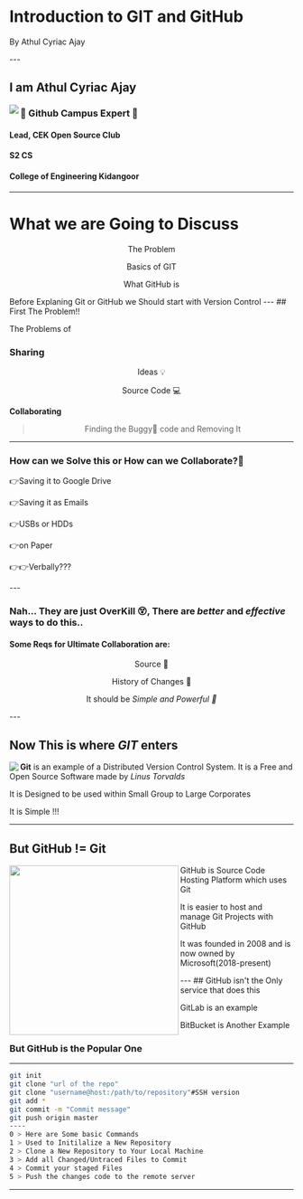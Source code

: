 

# Introduction to GIT and GitHub 
<p color="red"> By Athul Cyriac Ajay</p>
---





<h2> I am Athul Cyriac Ajay</h2>
<img src="https://avatars0.githubusercontent.com/u/40897573?s=500&v=4" align="left"/>

### :triangular_flag_on_post: Github Campus Expert :triangular_flag_on_post:
#### Lead, CEK Open Source Club
#### S2 CS
#### College of Engineering Kidangoor



---
# What we are Going to Discuss

<div align="center">
  <Appear>
    <p>The Problem </p>
    <p>Basics of GIT</p> 
    <p>What GitHub is</p>
  </Appear>
</div>
<Notes>Before Explaning Git or GitHub we Should start with Version Control</Notes>
---
## First The Problem!!

The Problems of
<Appear>
<h3>Sharing</h3>
<p align="center">Ideas 💡</p>
<p align="center">Source Code 💻 </p>
<p><strong>Collaborating</strong></p>
<blockquote align="center">Finding the Buggy🐞 code and Removing It</blockquote>
</Appear>

---
### How can we Solve this or How can we Collaborate?🤔
<Appear>
  <p>👉Saving it to Google Drive</p>
  <p>👉Saving it as Emails</p>
  <p>👉USBs or HDDs</p>
  <p>👉on Paper</p>
  <p>👉👉Verbally???</p>
</Appear>  
---

### Nah... They are just OverKill 😵, There are *better* and *effective* ways to do this..
<Appear>
  <h4>Some Reqs for Ultimate Collaboration are:</h4>
  <p align="center">Source 🧐</p>
  <p align="center">History of Changes 📜</p>
  <p align="center">It should be <i>Simple and Powerful 🏹</i></p>
</Appear>
---

## Now This is where *GIT* enters
<img align="left" src="/git-icon.png"/>
<Appear>
<p><b>Git</b> is an example of a Distributed Version Control System. It is a Free and Open Source Software made by <i>Linus Torvalds</i></p>
<p>It is Designed to be used within Small Group to Large Corporates</p>
<p>It is Simple !!!</p>
</Appear>

---
## But GitHub != Git
<img src="https://octodex.github.com/images/original.png" width="300" height="300" align="left" />
<p>GitHub is Source Code Hosting Platform which uses Git</p>
<p>It is easier to host and manage Git Projects with GitHub</p>
<p>It was founded in 2008 and is now owned by Microsoft(2018-present)</p>
---
## GitHub isn't the Only service that does this
<Appear>
<p> GitLab is an example</p>
<p> BitBucket is Another Example</p>
<h3> But GitHub is the Popular One</h3>
</Appear>

---

```bash  Here are some basic Git Commands
git init
git clone "url of the repo" 
git clone "username@host:/path/to/repository"#SSH version
git add * 
git commit -m "Commit message" 
git push origin master 
----
0 > Here are Some basic Commands
1 > Used to Initilalize a New Repository
2 > Clone a New Repository to Your Local Machine 
3 > Add all Changed/Untraced Files to Commit
4 > Commit your staged Files
5 > Push the changes code to the remote server
```
---